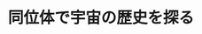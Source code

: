 ﻿---
title: "同位体で宇宙の歴史を探る"
category: "理学院"
vol: "46"
interviewee: "圦本 尚義 "
url: ""
tags: []
pdf: "46-3.pdf"
facephoto: ""
career: ""
preface: "圦本では、隕石に含まれる安定同位体に注目して分析することで太陽系の歴史を解き明かそうとしている。また、素早く正確な同位体の検出のために、新しい観測機器の開発を並行して行っている。"
---
